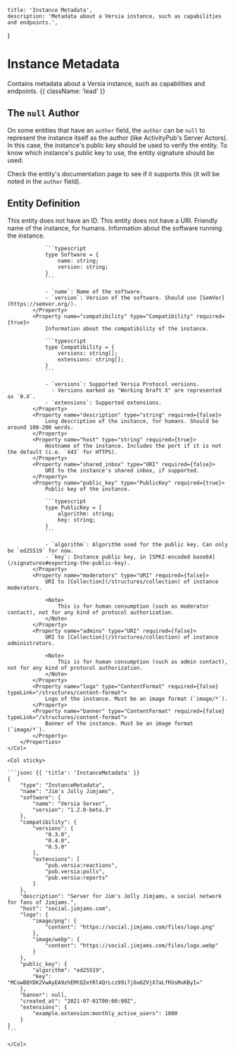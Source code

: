     title: 'Instance Metadata',
    description: 'Metadata about a Versia instance, such as capabilities and endpoints.',
}

# Instance Metadata

Contains metadata about a Versia instance, such as capabilities and endpoints. {{ className: 'lead' }}

## The `null` Author

On some entities that have an `author` field, the `author` can be `null` to represent the instance itself as the author (like ActivityPub's Server Actors). In this case, the instance's public key should be used to verify the entity. To know which instance's public key to use, the entity signature should be used.

Check the entity's documentation page to see if it supports this (it will be noted in the `author` field).

## Entity Definition

<Row>
    <Col>
        <Properties name="InstanceMetadata">
            <Property name="id" type="null">
                This entity does not have an ID.
            </Property>
            <Property name="uri" type="null">
                This entity does not have a URI.
            </Property>
            <Property name="name" type="string" required={true}>
                Friendly name of the instance, for humans.
            </Property>
            <Property name="software" type="Software" required={true}>
                Information about the software running the instance.

                ```typescript
                type Software = {
                    name: string;
                    version: string;
                }
                ```

                - `name`: Name of the software.
                - `version`: Version of the software. Should use [SemVer](https://semver.org/).
            </Property>
            <Property name="compatibility" type="Compatibility" required={true}>
                Information about the compatibility of the instance.

                ```typescript
                type Compatibility = {
                    versions: string[];
                    extensions: string[];
                }
                ```

                - `versions`: Supported Versia Protocol versions.
                  - Versions marked as "Working Draft X" are represented as `0.X`.
                - `extensions`: Supported extensions.
            </Property>
            <Property name="description" type="string" required={false}>
                Long description of the instance, for humans. Should be around 100-200 words.
            </Property>
            <Property name="host" type="string" required={true}>
                Hostname of the instance. Includes the port if it is not the default (i.e. `443` for HTTPS).
            </Property>
            <Property name="shared_inbox" type="URI" required={false}>
                URI to the instance's shared inbox, if supported.
            </Property>
            <Property name="public_key" type="PublicKey" required={true}>
                Public key of the instance.

                ```typescript
                type PublicKey = {
                    algorithm: string;
                    key: string;
                }
                ```
                
                - `algorithm`: Algorithm used for the public key. Can only be `ed25519` for now.
                - `key`: Instance public key, in [SPKI-encoded base64](/signatures#exporting-the-public-key).
            </Property>
            <Property name="moderators" type="URI" required={false}>
                URI to [Collection](/structures/collection) of instance moderators.

                <Note>
                    This is for human consumption (such as moderator contact), not for any kind of protocol authorization.
                </Note>
            </Property>
            <Property name="admins" type="URI" required={false}>
                URI to [Collection](/structures/collection) of instance administrators.

                <Note>
                    This is for human consumption (such as admin contact), not for any kind of protocol authorization.
                </Note>
            </Property>
            <Property name="logo" type="ContentFormat" required={false} typeLink="/structures/content-format">
                Logo of the instance. Must be an image format (`image/*`).
            </Property>
            <Property name="banner" type="ContentFormat" required={false} typeLink="/structures/content-format">
                Banner of the instance. Must be an image format (`image/*`).
            </Property>
        </Properties>
    </Col>

    <Col sticky>

    ```jsonc {{ 'title': 'InstanceMetadata' }}
    {
        "type": "InstanceMetadata",
        "name": "Jim's Jolly Jimjams",
        "software": {
            "name": "Versia Server",
            "version": "1.2.0-beta.3"
        },
        "compatibility": {
            "versions": [
                "0.3.0",
                "0.4.0",
                "0.5.0"
            ],
            "extensions": [
                "pub.versia:reactions",
                "pub.versia:polls",
                "pub.versia:reports"
            ]
        },
        "description": "Server for Jim's Jolly Jimjams, a social network for fans of Jimjams.",
        "host": "social.jimjams.com",
        "logo": {
            "image/png": {
                "content": "https://social.jimjams.com/files/logo.png"
            },
            "image/webp": {
                "content": "https://social.jimjams.com/files/logo.webp"
            }
        },
        "public_key": {
            "algorithm": "ed25519",
            "key": "MCowBQYDK2VwAyEA9zhEMtQZetRl4QrLcz99i7jOa6ZVjX7aLfRUsMuKByI="
        },
        "banner": null,
        "created_at": "2021-07-01T00:00:00Z",
        "extensions": {
            "example.extension:monthly_active_users": 1000
        }
    }
    ```

    </Col>
</Row>